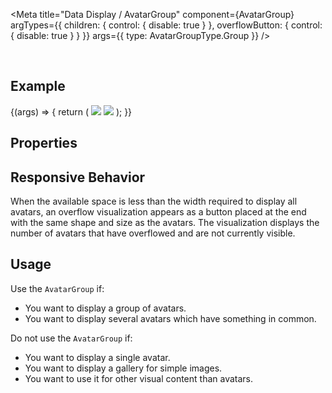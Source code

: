 
<Meta
  title="Data Display / AvatarGroup"
  component={AvatarGroup}
  argTypes={{
    children: { control: { disable: true } },
    overflowButton: { control: { disable: true } }
  }}
  args={{
    type: AvatarGroupType.Group
  }}
/>

<DocsHeader />

<br />

## Example

<Canvas>
  <Story name="Default">
    {(args) => {
      return (
        <AvatarGroup {...args}>
          <Avatar icon="employee" />
          <Avatar initials="JD" />
          <Avatar>
            <img src="https://sap.github.io/ui5-webcomponents/master/assets/images/avatars/woman_avatar_5.png" />
          </Avatar>
          <Avatar>
            <img src="https://sap.github.io/ui5-webcomponents/master/assets/images/avatars/man_avatar_3.png" />
          </Avatar>
        </AvatarGroup>
      );
    }}
  </Story>
</Canvas>

## Properties

<ArgsTable story="." />

## Responsive Behavior

When the available space is less than the width required to display all avatars, an overflow visualization appears as a button placed at the end with the same shape and size as the avatars. The visualization displays the number of avatars that have overflowed and are not currently visible.

## Usage

Use the `AvatarGroup` if:

- You want to display a group of avatars.
- You want to display several avatars which have something in common.

Do not use the `AvatarGroup` if:

- You want to display a single avatar.
- You want to display a gallery for simple images.
- You want to use it for other visual content than avatars.

